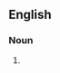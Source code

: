 {{also|sandstorms}}

==English==

===Noun===
{{head|en|noun plural form}}

# {{plural of|sand storm|lang=en}}